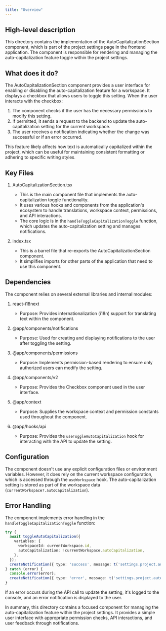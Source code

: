 ```yaml
---
title: "Overview"
---
```


## High-level description
This directory contains the implementation of the AutoCapitalizationSection component, which is part of the project settings page in the frontend application. The component is responsible for rendering and managing the auto-capitalization feature toggle within the project settings.

## What does it do?
The AutoCapitalizationSection component provides a user interface for enabling or disabling the auto-capitalization feature for a workspace. It displays a checkbox that allows users to toggle this setting. When the user interacts with the checkbox:

1. The component checks if the user has the necessary permissions to modify this setting.
2. If permitted, it sends a request to the backend to update the auto-capitalization setting for the current workspace.
3. The user receives a notification indicating whether the change was successful or if an error occurred.

This feature likely affects how text is automatically capitalized within the project, which can be useful for maintaining consistent formatting or adhering to specific writing styles.

## Key Files

1. AutoCapitalizationSection.tsx
   - This is the main component file that implements the auto-capitalization toggle functionality.
   - It uses various hooks and components from the application's ecosystem to handle translations, workspace context, permissions, and API interactions.
   - The core logic is in the `handleToggleCapitalizationToggle` function, which updates the auto-capitalization setting and manages notifications.

2. index.tsx
   - This is a barrel file that re-exports the AutoCapitalizationSection component.
   - It simplifies imports for other parts of the application that need to use this component.

## Dependencies
The component relies on several external libraries and internal modules:

1. react-i18next
   - Purpose: Provides internationalization (i18n) support for translating text within the component.

2. @app/components/notifications
   - Purpose: Used for creating and displaying notifications to the user after toggling the setting.

3. @app/components/permissions
   - Purpose: Implements permission-based rendering to ensure only authorized users can modify the setting.

4. @app/components/v2
   - Purpose: Provides the Checkbox component used in the user interface.

5. @app/context
   - Purpose: Supplies the workspace context and permission constants used throughout the component.

6. @app/hooks/api
   - Purpose: Provides the `useToggleAutoCapitalization` hook for interacting with the API to update the setting.

## Configuration
The component doesn't use any explicit configuration files or environment variables. However, it does rely on the current workspace configuration, which is accessed through the `useWorkspace` hook. The auto-capitalization setting is stored as part of the workspace data (`currentWorkspace?.autoCapitalization`).

## Error Handling
The component implements error handling in the `handleToggleCapitalizationToggle` function:

```typescript
try {
  await toggleAutoCapitalization({
    variables: {
      workspaceId: currentWorkspace.id,
      autoCapitalization: !currentWorkspace.autoCapitalization,
    },
  });
  createNotification({ type: 'success', message: t('settings.project.autoCapitalization.success') });
} catch (error) {
  console.error(error);
  createNotification({ type: 'error', message: t('settings.project.autoCapitalization.error') });
}
```

If an error occurs during the API call to update the setting, it's logged to the console, and an error notification is displayed to the user.

In summary, this directory contains a focused component for managing the auto-capitalization feature within the project settings. It provides a simple user interface with appropriate permission checks, API interactions, and user feedback through notifications.